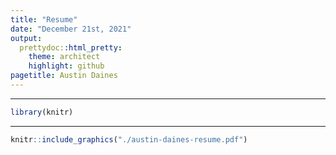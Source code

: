 ```yaml
---
title: "Resume"
date: "December 21st, 2021"
output: 
  prettydoc::html_pretty:
    theme: architect
    highlight: github
pagetitle: Austin Daines
---
```


___

```r
library(knitr)

```

___

```r
knitr::include_graphics("./austin-daines-resume.pdf")
```


